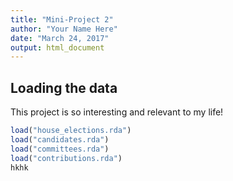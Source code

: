 ```yaml
---
title: "Mini-Project 2"
author: "Your Name Here"
date: "March 24, 2017"
output: html_document
---
```



## Loading the data

This project is so interesting and relevant to my life!

```r
load("house_elections.rda")
load("candidates.rda")
load("committees.rda")
load("contributions.rda")
hkhk
```
